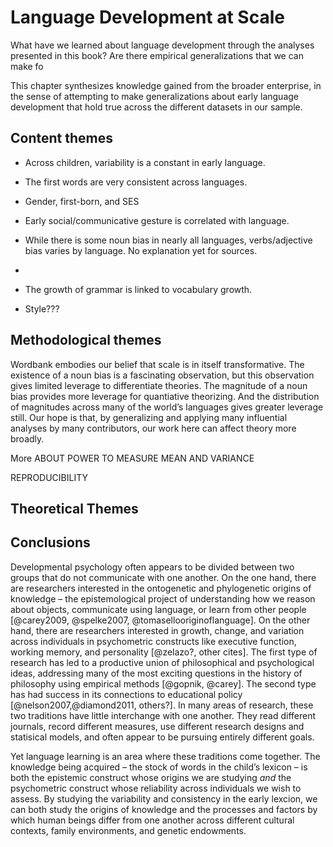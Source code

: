 # Language Development at Scale {#scale}

What have we learned about language development through the analyses presented in this book? Are there empirical generalizations that we can make fo 

This chapter synthesizes knowledge gained from the broader enterprise, in the sense of attempting to make generalizations about early language development that hold true across the different datasets in our sample. 

## Content themes

<!-- Cheat sheet: What did we learn in each chapter?  -->

* Across children, variability is a constant in early language. 

* The first words are very consistent across languages.

* Gender, first-born, and SES

* Early social/communicative gesture is correlated with language.

* While there is some noun bias in nearly all languages, verbs/adjective bias varies by language. No explanation yet for sources.

* 

* The growth of grammar is linked to vocabulary growth.

* Style???



<!-- Are the chapters in the right order? -->


## Methodological themes

Wordbank embodies our belief that scale is in itself transformative. The existence of a noun bias is a fascinating observation, but this observation gives limited leverage to differentiate theories. The magnitude of a noun bias provides more leverage for quantiative theorizing. And the distribution of magnitudes across many of the world's languages gives greater leverage still. Our hope is that, by generalizing and applying many influential analyses by many contributors, our work here can affect theory more broadly.

More ABOUT POWER TO MEASURE MEAN AND VARIANCE

REPRODUCIBILITY


## Theoretical Themes


## Conclusions

Developmental psychology often appears to be divided between two groups that do not communicate with one another. On the one hand, there are researchers interested in the ontogenetic and phylogenetic origins of knowledge -- the epistemological project of understanding how we reason about objects, communicate using language, or learn from other people [@carey2009, @spelke2007, @tomasellooriginoflanguage]. On the other hand, there are researchers interested in growth, change, and variation across individuals in psychometric constructs like executive function, working memory, and personality [@zelazo?, other cites]. The first type of research has led to a productive union of philosophical and psychological ideas, addressing many of the most exciting questions in the history of philosophy using empirical methods [@gopnik, @carey]. The second type has had success in its connections to educational policy [@nelson2007,@diamond2011, others?]. In many areas of research, these two traditions have little interchange with one another. They read different journals, record different measures, use different research designs and statisical models, and often appear to be pursuing entirely different goals. 

Yet language learning is an area where these traditions come together. The knowledge being acquired -- the stock of words in the child's lexicon -- is both the epistemic construct whose origins we are studying *and* the psychometric construct whose reliability across individuals we wish to assess. By studying the variability and consistency in the early lexcion, we can both study the origins of knowledge and the processes and factors by which human beings differ from one another across different cultural contexts, family environments, and genetic endowments.





<!-- ## Limitations -->

<!-- All of our analyses are fundamentally correlational. No causal inferences from Wordbank data are possible. We'll say this again so you know we mean it: *no causal inferences are possible*. All of the consistencies described above admit alternative causal explanations.  -->

<!-- For example, as noted, parents could *think* that girls speak more and hence report more words for girls. Or girls could actually know more words. Similarly, first-born children could receive more language input due to the lack of other competition for parents' attention, and hence have larger vocabulary. Or parents could be *aware* of more of first-born children's vocabulary. Or both. As in the gender case, external data can provide evidence for or against particular causal explanations but in their absence we are left to speculate.  -->

<!-- For more cognitive consistencies that we observe, alternative causal interpretations are again possible. To take one example, the "noun bias" could result from any of the following causal mechansisms (as well as mixtures of these, or mixtures of these and others not described):  -->
<!-- * children could learn nouns more easily due to their social/referential disambiguation relative to the syntactic disambiguation  [@gleitman1990;@gillette1999];  -->
<!-- * they could be learned more easily due to their conceptual transparency [@gentner2003];  -->
<!-- * they could be reported more frequently by parents due to some feature, such as their  imageability or concreteness; -->
<!-- * etc.  -->

<!-- Nevertheless, an observed pattern of correlations can still create a target for theory.  -->

<!-- Theorizing in language acquisition has traditionally argued on the axes defined by the nativist/empiricist debate, as well as the debate between domain-general and domain-specific representations and mechanisms. We label the implied axis of the debate here as the continuum between domain-general, empiricist theories and domain-specific, nativist theories. Anchoring one side of this continuum are statistical learning theories, that posit that domain-general mechanisms that learn structure from continuous input can induce structure from linguistic input [CITES: rethinking innateness, etc.]. On the other side are content-nativist theories that posit language-specific representational structures, such as the Principles and Parameters theory [@chomsky1981, @baker2005].  -->

<!-- For all the reasons described above, we do not believe that the observed consistencies directly bear on traditional questions of the mechanisms underlying language acquisition. Taking the correlation between grammar and the lexicon as a case study: theoretical proposals from many parts of the space shown in Figure \@ref(fig:theoryspace) can account for these data. For example, a purely bottom-up statistical generalization mechanism would clearly produce a correlation between lexical and grammatical structure [as in @bates1997's original propopsal]; statistical generalizations require lexical data and so more data should correlate with more generalization. But a more domain-specific nativist grammatical proposal might also produce this correlation, provided that it required triggering data [e.g., @gibson1994, @yang2015tolerance]. And many variations in between.  -->



<!-- the consistencies we observe across languages point to putative universals: generalizations that hold across very disparate populations of human children learning typologically distinct languages. Surely such universals should be an important basis for theorizing about language acquisition. A theory that accounted for such universals "for free" -- as a result of basic assumptions about the nature of the learning mechansisms -- would be able to claim more and broader evidence, for example.  -->
